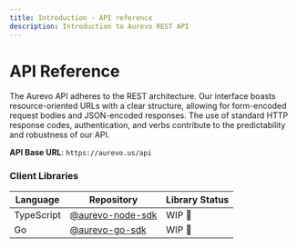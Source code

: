 ```yaml
---
title: Introduction - API reference
description: Introduction to Aurevo REST API
---
```


# API Reference

The Aurevo API adheres to the REST architecture. Our interface boasts resource-oriented URLs with a clear structure, allowing for form-encoded request bodies and JSON-encoded responses. The use of standard HTTP response codes, authentication, and verbs contribute to the predictability and robustness of our API.

__API Base URL__: `https://aurevo.us/api`

### Client Libraries

| Language   | Repository                                                       | Library Status |
|------------|------------------------------------------------------------------|----------------|
| TypeScript | [@aurevo-node-sdk](https://github.com/aurevodev/aurevo-node-sdk) | WIP 🚧         |
| Go         | [@aurevo-go-sdk](https://github.com/aurevodev/aurevo-go-sdk)     | WIP 🚧         |
